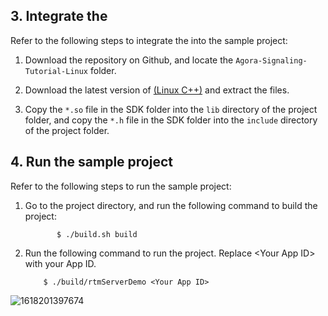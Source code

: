 <PlatformWrapper platform="linux-cpp">

## 3. Integrate the <Vg k="MESS_SDK" />

Refer to the following steps to integrate the <Vg k="MESS_SDK" /> into the sample project:

1.  Download the [<Vg k="SIG" />](https://github.com/AgoraIO/Signaling) repository on Github, and locate the `Agora-Signaling-Tutorial-Linux` folder.

2.  Download the latest version of [<Vg k="MESS_SDK" /> (Linux C++)](../reference/downloads) and extract the files.

3.  Copy the `*.so` file in the SDK folder into the `lib` directory of the project folder, and copy the `*.h` file in the SDK folder into the `include` directory of the project folder.

## 4. Run the sample project

Refer to the following steps to run the sample project:

1.  Go to the project directory, and run the following command to build the project:
    ```shellscript
           $ ./build.sh build
    ```
2.  Run the following command to run the project. Replace &lt;Your App ID&gt; with your App ID.
    ```shellscript
        $ ./build/rtmServerDemo <Your App ID>
    ```

![1618201397674](https://web-cdn.agora.io/docs-files/1618201397674)

</PlatformWrapper>